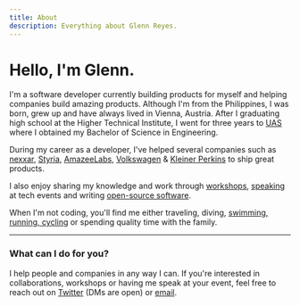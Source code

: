 ```yaml
---
title: About
description: Everything about Glenn Reyes.
---
```



<AboutHeader />

# Hello, I'm Glenn.

I'm a software developer currently building products for myself and helping companies build amazing products. Although I'm from the Philippines, I was born, grew up and have always lived in Vienna, Austria. After I graduating high school at the Higher Technical Institute, I went for three years to [UAS](https://www.technikum-wien.at/en/) where I obtained my Bachelor of Science in Engineering.

During my career as a developer, I've helped several companies such as [nexxar](https://nexxar.com), [Styria](https://styria.com), [AmazeeLabs](https://amazeelabs.com), [Volkswagen](http://volkswagen.com) & [Kleiner Perkins](https://kleinerperkins.com) to ship great products.

I also enjoy sharing my knowledge and work through [workshops](/workshops/), [speaking](/talks/) at tech events and writing [open-source software](https://github.com/glennreyes).

When I'm not coding, you'll find me either traveling, diving, [swimming, running, cycling](https://www.strava.com/athletes/14875783) or spending quality time with the family.

---

### What can I do for you?

I help people and companies in any way I can. If you're interested in collaborations, workshops or having me speak at your event, feel free to reach out on [Twitter](https://twitter.com/glnnrys) (DMs are open) or [email](mailto:glenn@glennreyes.com?subject=Hey%20Glenn!).
